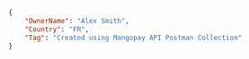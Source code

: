 ```json REST  

{
    "OwnerName": "Alex Smith",
    "Country": "FR",
    "Tag": "Created using Mangopay API Postman Collection"
}  
```